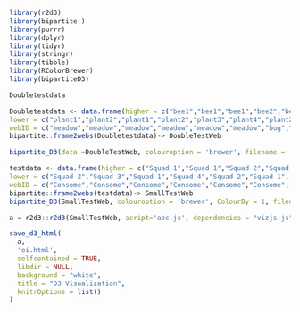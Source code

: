 

```{r}
library(r2d3)
library(bipartite )
library(purrr) 
library(dplyr) 
library(tidyr) 
library(stringr)
library(tibble)
library(RColorBrewer)
library(bipartiteD3)
```
```{r}
Doubletestdata
```


```{r}
Doubletestdata <- data.frame(higher = c("bee1","bee1","bee1","bee2","bee1","bee3", "bee1","bee1","bee1","bee2","bee1","bee3"), 
lower = c("plant1","plant2","plant1","plant2","plant3","plant4","plant2","plant1","plant2","plant3","plant4", 'plant5'), 
webID = c("meadow","meadow","meadow","meadow","meadow","meadow","bog","bog","bog","bog","bog","bog"), freq=c(5,9,1,2,3,7, 2,3,4,7,4,2))
bipartite::frame2webs(Doubletestdata)-> DoubleTestWeb

bipartite_D3(data =DoubleTestWeb, colouroption = 'brewer', filename = 'demo1')
```

```{r}
testdata <- data.frame(higher = c("Squad 1","Squad 1","Squad 2","Squad 3","Squad 1","Squad 4", "Squad 1"), 
lower = c("Squad 2","Squad 3","Squad 1","Squad 4","Squad 2","Squad 1", "Squad 5"), 
webID = c("Consome","Consome","Consome","Consome","Consome","Consome", "Consome"), freq=c(5,9,1,2,3,7, 2))
bipartite::frame2webs(testdata)-> SmallTestWeb
bipartite_D3(SmallTestWeb, colouroption = 'brewer', ColourBy = 1, filename = 'abc')
```


```{r}
a = r2d3::r2d3(SmallTestWeb, script='abc.js', dependencies = "vizjs.js", d3_version = "5")
```

```{r}
save_d3_html(
  a,
  'oi.html',
  selfcontained = TRUE,
  libdir = NULL,
  background = "white",
  title = "D3 Visualization",
  knitrOptions = list()
)
```




